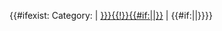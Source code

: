 <includeonly>{{#ifexist: Category:{{{1|}}} |<!--
 # The category does exist
 # So create a link
-->[[:Category:{{{1|}}}{{!}}{{#if:{{{2|}}}|{{{2|}}}|{{{1|}}}}}]]<!--
-->|<!--
 # The category does NOT exist
 # so just output plaintext
-->{{#if:{{{2|}}}|{{{2|}}}|{{{1|}}}}}}}</includeonly><noinclude>{{Documentation}}</noinclude>